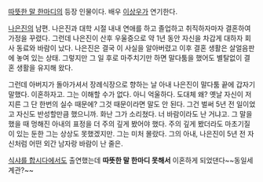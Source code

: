 [[따뜻한 말 한마디]]의 등장 인물이다. 배우 [[이상우(1980)|이상우]]가 연기한다.

[[나은진]]의 남편. 나은진과 대학 시절 내내 연애를 하고 졸업하고 취직하자마자 결혼하여 가정을 꾸렸다. 그런데 나은진이 산후 우울증으로 약 1년 동안 자신을 차갑게 대하자 회사 동료와 바람이 났다. 나은진은 결국 이 사실을 알아버렸고 이후 결혼 생활은 살얼음판에 놓여 있는 상태. 그렇지만 그 일 후로 마주치기만 하면 말다툼을 했어도 별탈없이 결혼 생활을 유지해 왔다.

그런데 아버지가 돌아가셔서 장례식장으로 향하는 날 아내 나은진이 말다툼 끝에 갑자기 말했다. 이혼하자고. 그는 이해할 수가 없다. 아니 억울하다. 도대체 왜? 옛날 자신이 저지른 그 단 한번의 실수 때문에? 그것 때문이라면 말도 안 된다. 그건 벌써 5년 전 일이었고 자신도 반성할만큼 했으니까. 화난 그가 소리쳤다. 너 바람이라도 난 거냐고. 그 말을 했을 때 멍해진 아내의 표정을 더 주의 깊게 봤어야 했다. 주의 깊게 봤더라도 마초기질이 있는 둔한 그는 상상도 못했겠지만. 그는 미처 몰랐다. 그의 아내, 나은진이 5년 전 자신처럼 어떤 외간 남자랑 바람이 난 줄은.

[[식샤를 합시다]]에서도 출연했는데 '''따뜻한 말 한마디 못해서''' 이혼하게 되었댄다~~동일세계관?~~

